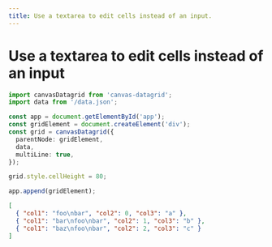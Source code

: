 ```yaml
---
title: Use a textarea to edit cells instead of an input.
---
```



# Use a textarea to edit cells instead of an input

<SandpackEditor>

```ts
import canvasDatagrid from 'canvas-datagrid';
import data from '/data.json';

const app = document.getElementById('app');
const gridElement = document.createElement('div');
const grid = canvasDatagrid({
  parentNode: gridElement,
  data,
  multiLine: true,
});

grid.style.cellHeight = 80;

app.append(gridElement);
```

```json data.json
[
  { "col1": "foo\nbar", "col2": 0, "col3": "a" },
  { "col1": "bar\nfoo\nbar", "col2": 1, "col3": "b" },
  { "col1": "baz\nfoo\nbar", "col2": 2, "col3": "c" }
]
```

</SandpackEditor>
